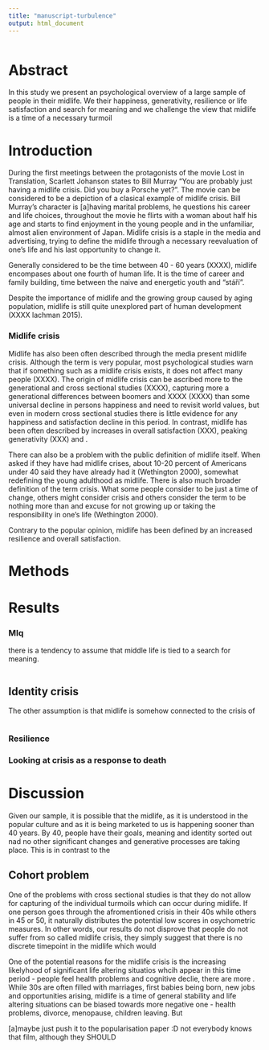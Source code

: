```yaml
---
title: "manuscript-turbulence"
output: html_document
---
```

```r

```

# Abstract

In this study we present an psychological overview of a large sample of people in their midlife. We their happiness, generativity, resilience or life satisfaction and search for meaning and we challenge the view that midlife is a time of a necessary turmoil 

# Introduction

During the first meetings between the protagonists of the movie Lost in Translation, Scarlett Johanson states to Bill Murray “You are probably just having a midlife crisis. Did you buy a Porsche yet?”. The movie can be considered to be a depiction of a clasical example of midlife crisis. Bill Murray’s character is [a]having marital problems, he questions his career and life choices, throughout the movie he flirts with a woman about half his age and starts to find enjoyment in the young people and in the unfamiliar, almost alien environment of Japan. Midlife crisis is a staple in the media and advertising, trying to define the midlife through a necessary reevaluation of one's life and his last opportunity to change it. 

Generally considered to be the time between 40 - 60 years (XXXX), midlife encompases about one fourth of human life. It is the time of career and family building, time between the naive and energetic youth and “stáří”. 

Despite the importance of midlife and the growing group caused by aging population, midlife is still quite unexplored part of human development (XXXX lachman 2015). 

### Midlife crisis
Midlife has also been often described through the media present midlife crisis. Although the term is very popular, most psychological studies warn that if something such as a midlife crisis exists, it does not affect many people (XXXX). The origin of midlife crisis can be ascribed more to the generational and cross sectional studies (XXXX), capturing more a generational differences between boomers and XXXX (XXXX) than some universal decline in persons happiness and need to revisit world values, but even  in modern cross sectional studies there is little evidence for any happiness and satisfaction decline in this period. In contrast, midlife has been often described by increases in overall satisfaction (XXX), peaking generativity (XXX) and .

There can also be a problem with the public definition of midlife itself. When asked if they have had midlife crises, about 10-20 percent of Americans under 40 said they have already had it (Wethington 2000), somewhat redefining the young adulthood as midlife. There is also much broader definition of the term crisis. What some people consider to be just a time of change, others might consider crisis and others consider the term to be nothing more than and excuse for not growing up or taking the responsibility in one’s life (Wethington 2000).

Contrary to the popular opinion, midlife has been defined by an increased resilience and overall satisfaction. 

# Methods

# Results

### Mlq
there is a tendency to assume that middle life is tied to a search for meaning.

```r

```

## Identity crisis
The other assumption is that midlife is somehow connected to the crisis of 
```r

```

### Resilience

### Looking at crisis as a response to death 

# Discussion
Given our sample, it is possible that the midlife, as it is understood in the popular culture and as it is being marketed to us is happening sooner than 40 years. By 40, people have their goals, meaning and identity sorted out nad no other significant changes and generative processes are taking place. This is in contrast to the 

## Cohort problem
One of the problems with cross sectional studies is that they do not allow for capturing of the individual turmoils which can occur during midlife. If one person goes through the afromentioned crisis in their 40s while others in 45 or 50, it naturally distributes the potential low scores in osychometric measures. In other words, our results do not disprove that people do not suffer from so called midlife crisis, they simply suggest that there is no discrete timepoint in the midlife which would 

One of the potential reasons for the midlife crisis is the increasing likelyhood of significant life altering situatios whcih appear in this time period - people feel health problems and cognitive declie, there are more . While 30s are often filled with marriages, first babies being born, new jobs and opportunities arising, midlife is a time of general stability and life altering situations can be biased towards more negative one - health problems, divorce, menopause, children leaving. But 




[a]maybe just push it to the popularisation paper :D not everybody knows that film, although they SHOULD
